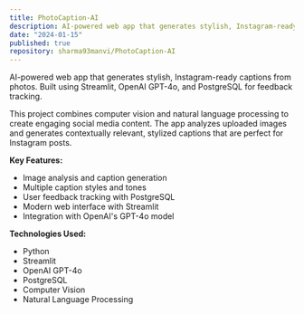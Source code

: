 ```yaml
---
title: PhotoCaption-AI
description: AI-powered web app that generates stylish, Instagram-ready captions from photos. Built using Streamlit, OpenAI GPT-4o, and PostgreSQL for feedback tracking.
date: "2024-01-15"
published: true
repository: sharma93manvi/PhotoCaption-AI
---
```


AI-powered web app that generates stylish, Instagram-ready captions from photos. Built using Streamlit, OpenAI GPT-4o, and PostgreSQL for feedback tracking.

This project combines computer vision and natural language processing to create engaging social media content. The app analyzes uploaded images and generates contextually relevant, stylized captions that are perfect for Instagram posts.

**Key Features:**
- Image analysis and caption generation
- Multiple caption styles and tones
- User feedback tracking with PostgreSQL
- Modern web interface with Streamlit
- Integration with OpenAI's GPT-4o model

**Technologies Used:**
- Python
- Streamlit
- OpenAI GPT-4o
- PostgreSQL
- Computer Vision
- Natural Language Processing
